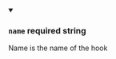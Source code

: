 
<details className="config-field" data-expandable="false" open>
<summary>

### `name` <span class="config-field-required" data-required="false">required</span> <span class="config-field-type">string</span> <span class="config-field-default"></span> <span class="config-field-enum"></span>

Name is the name of the hook

</summary>



</details>
